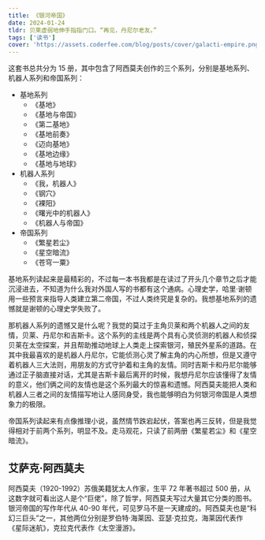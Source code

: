 ```yaml
---
title: 《银河帝国》
date: 2024-01-24
tldr: 贝莱虚弱地伸手指指门口。“再见，丹尼尔老友。”
tags: ['读书']
cover: 'https://assets.coderfee.com/blog/posts/cover/galacti-empire.png'
---
```


这套书总共分为 15 册，其中包含了阿西莫夫创作的三个系列，分别是基地系列、机器人系列和帝国系列：

- 基地系列
  - 《基地》
  - 《基地与帝国》
  - 《第二基地》
  - 《基地前奏》
  - 《迈向基地》
  - 《基地边缘》
  - 《基地与地球》
- 机器人系列
  - 《我，机器人》
  - 《钢穴》
  - 《裸阳》
  - 《曙光中的机器人》
  - 《机器人与帝国》
- 帝国系列
  - 《繁星若尘》
  - 《星空暗流》
  - 《苍穹一粟》

基地系列读起来是最精彩的，不过每一本书我都是在读过了开头几个章节之后才能沉浸进去，不知道为什么我对外国人写的书都有这个通病。心理史学，哈里·谢顿用一些预言来指导人类建立第二帝国，不过人类终究是复杂的。我想基地系列的遗憾就是谢顿的心理史学失败了。

那机器人系列的遗憾又是什么呢？我觉的莫过于主角贝莱和两个机器人之间的友情，贝莱、丹尼尔和吉斯卡。这个系列的主线是两个具有心灵侦测的机器人和侦探贝莱在太空探案，并且帮助推动地球上人类走上探索银河，殖民外星系的道路。在其中我最喜欢的是机器人丹尼尔，它能侦测心灵了解主角的内心所想，但是又遵守着机器人三大法则，用朋友的方式守护着和主角的友情。同时吉斯卡和丹尼尔能够通过正子脑直接对话，尤其是吉斯卡最后离开的时候，我想丹尼尔应该懂得了友情的意义，他们俩之间的友情也是这个系列最大的惊喜和遗憾。阿西莫夫能把人类和机器人三者之间的友情描写地让人感同身受，我也能够明白为何银河帝国是人类想象力的极限。

帝国系列读起来有点像推理小说，虽然情节跌宕起伏，答案也再三反转，但是我觉得相对于前两个系列，明显不及。走马观花，只读了前两册《繁星若尘》和《星空暗流》。

## 艾萨克·阿西莫夫

阿西莫夫（1920-1992）苏俄美籍犹太人作家，生平 72 年著书超过 500 册，从这数字就可看出这人是个“巨佬”，除了哲学，阿西莫夫写过大量其它分类的图书。银河帝国的写作年代从 40-90 年代，可见罗马不是一天建成的。阿西莫夫也是“科幻三巨头”之一，其他两位分别是罗伯特·海莱因、亚瑟·克拉克，海莱因代表作《星际迷航》，克拉克代表作《太空漫游》。
